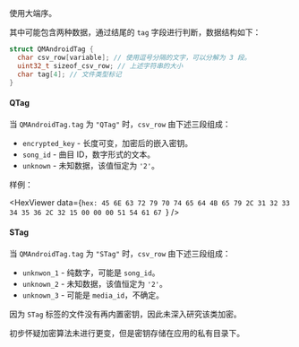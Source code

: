 
使用<Ruby caption="Big Endian">大端序</Ruby>。

其中可能包含两种数据，通过结尾的 `tag` 字段进行判断，数据结构如下：

```c
struct QMAndroidTag {
  char csv_row[variable]; // 使用逗号分隔的文字，可以分解为 3 段。
  uint32_t sizeof_csv_row; // 上述字符串的大小
  char tag[4]; // 文件类型标记
}
```

#### QTag

当 `QMAndroidTag.tag` 为 `"QTag"` 时，`csv_row` 由下述三段组成：

- `encrypted_key` - 长度可变，加密后的嵌入密钥。
- `song_id` - 曲目 ID，数字形式的文本。
- `unknown` - 未知数据，该值恒定为 `'2'`。

样例：

<HexViewer data={`hex:
  45 6E 63 72 79 70 74 65 64 4B 65 79 2C 31 32 33
  34 35 36 2C 32 15 00 00 00 51 54 61 67
`} />

#### STag

当 `QMAndroidTag.tag` 为 `"STag"` 时，`csv_row` 由下述三段组成：

- `unknwon_1` - 纯数字，可能是 `song_id`。
- `unknown_2` - 未知数据，该值恒定为 `'2'`。
- `unknown_3` - 可能是 `media_id`，不确定。

因为 `STag` 标签的文件没有再内置密钥，因此未深入研究该类加密。

初步怀疑加密算法未进行更变，但是密钥存储在应用的私有目录下。

